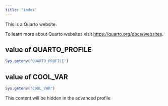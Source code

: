 ```yaml
---
title: "index"
---
```




This is a Quarto website.

To learn more about Quarto websites visit <https://quarto.org/docs/websites>.

## value of QUARTO_PROFILE
```r
Sys.getenv("QUARTO_PROFILE")
```


## value of COOL_VAR
```r
Sys.getenv("COOL_VAR")
```


::: {.content-hidden when-profile="staging"}
This content will be hidden in the advanced profile
:::